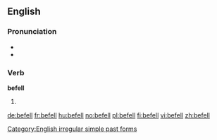 ==English==

===Pronunciation===
* {{IPA|/ˈbɪfɛl/}}
* {{rhymes|ɛl}}

===Verb===
'''befell'''

# {{simple past of|befall}}

[[Category:English irregular simple past forms]]

[[de:befell]]
[[fr:befell]]
[[hu:befell]]
[[no:befell]]
[[pl:befell]]
[[fi:befell]]
[[vi:befell]]
[[zh:befell]]